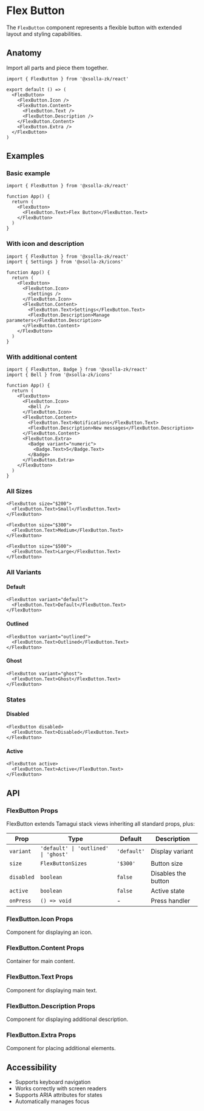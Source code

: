 # Flex Button

The `FlexButton` component represents a flexible button with extended layout and styling capabilities.

## Anatomy

Import all parts and piece them together.

```tsx
import { FlexButton } from '@xsolla-zk/react'

export default () => (
  <FlexButton>
    <FlexButton.Icon />
    <FlexButton.Content>
      <FlexButton.Text />
      <FlexButton.Description />
    </FlexButton.Content>
    <FlexButton.Extra />
  </FlexButton>
)
```

## Examples

### Basic example

```tsx
import { FlexButton } from '@xsolla-zk/react'

function App() {
  return (
    <FlexButton>
      <FlexButton.Text>Flex Button</FlexButton.Text>
    </FlexButton>
  )
}
```

### With icon and description

```tsx
import { FlexButton } from '@xsolla-zk/react'
import { Settings } from '@xsolla-zk/icons'

function App() {
  return (
    <FlexButton>
      <FlexButton.Icon>
        <Settings />
      </FlexButton.Icon>
      <FlexButton.Content>
        <FlexButton.Text>Settings</FlexButton.Text>
        <FlexButton.Description>Manage parameters</FlexButton.Description>
      </FlexButton.Content>
    </FlexButton>
  )
}
```

### With additional content

```tsx
import { FlexButton, Badge } from '@xsolla-zk/react'
import { Bell } from '@xsolla-zk/icons'

function App() {
  return (
    <FlexButton>
      <FlexButton.Icon>
        <Bell />
      </FlexButton.Icon>
      <FlexButton.Content>
        <FlexButton.Text>Notifications</FlexButton.Text>
        <FlexButton.Description>New messages</FlexButton.Description>
      </FlexButton.Content>
      <FlexButton.Extra>
        <Badge variant="numeric">
          <Badge.Text>5</Badge.Text>
        </Badge>
      </FlexButton.Extra>
    </FlexButton>
  )
}
```

### All Sizes

```tsx
<FlexButton size="$200">
  <FlexButton.Text>Small</FlexButton.Text>
</FlexButton>

<FlexButton size="$300">
  <FlexButton.Text>Medium</FlexButton.Text>
</FlexButton>

<FlexButton size="$500">
  <FlexButton.Text>Large</FlexButton.Text>
</FlexButton>
```

### All Variants

#### Default

```tsx
<FlexButton variant="default">
  <FlexButton.Text>Default</FlexButton.Text>
</FlexButton>
```

#### Outlined

```tsx
<FlexButton variant="outlined">
  <FlexButton.Text>Outlined</FlexButton.Text>
</FlexButton>
```

#### Ghost

```tsx
<FlexButton variant="ghost">
  <FlexButton.Text>Ghost</FlexButton.Text>
</FlexButton>
```

### States

#### Disabled

```tsx
<FlexButton disabled>
  <FlexButton.Text>Disabled</FlexButton.Text>
</FlexButton>
```

#### Active

```tsx
<FlexButton active>
  <FlexButton.Text>Active</FlexButton.Text>
</FlexButton>
```

## API

### FlexButton Props

FlexButton extends Tamagui stack views inheriting all standard props, plus:

| Prop | Type | Default | Description |
|------|------|---------|----------|
| `variant` | `'default' \| 'outlined' \| 'ghost'` | `'default'` | Display variant |
| `size` | `FlexButtonSizes` | `'$300'` | Button size |
| `disabled` | `boolean` | `false` | Disables the button |
| `active` | `boolean` | `false` | Active state |
| `onPress` | `() => void` | - | Press handler |

### FlexButton.Icon Props

Component for displaying an icon.

### FlexButton.Content Props

Container for main content.

### FlexButton.Text Props

Component for displaying main text.

### FlexButton.Description Props

Component for displaying additional description.

### FlexButton.Extra Props

Component for placing additional elements.

## Accessibility

- Supports keyboard navigation
- Works correctly with screen readers
- Supports ARIA attributes for states
- Automatically manages focus